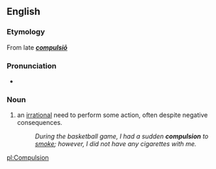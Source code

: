 ==English==
=== Etymology ===
From late {{L.}} '''''[[compulsiō]]'''''

=== Pronunciation ===
*{{AHD|/kəm-pŭl'shən/}}

=== Noun ===
#an [[irrational]] need to perform some action, often despite negative consequences.
#:''During the basketball game, I had a sudden '''compulsion''' to [[smoke]]; however, I did not have any cigarettes with me.''

[[pl:Compulsion]]